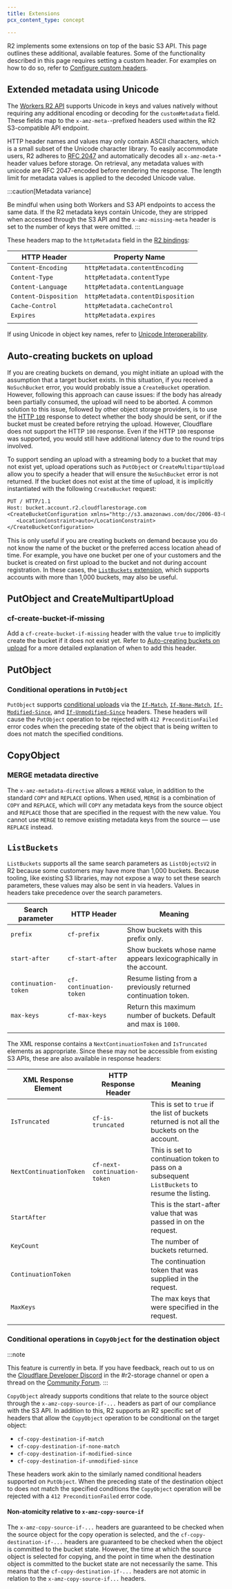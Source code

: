 ```yaml
---
title: Extensions
pcx_content_type: concept

---
```


R2 implements some extensions on top of the basic S3 API. This page outlines these additional, available features. Some of the functionality described in this page requires setting a custom header. For examples on how to do so, refer to [Configure custom headers](/r2/examples/aws/custom-header).

## Extended metadata using Unicode

The [Workers R2 API](/r2/api/workers/workers-api-reference/) supports Unicode in keys and values natively without requiring any additional encoding or decoding for the `customMetadata` field. These fields map to the `x-amz-meta-`-prefixed headers used within the R2 S3-compatible API endpoint.

HTTP header names and values may only contain ASCII characters, which is a small subset of the Unicode character library. To easily accommodate users, R2 adheres to [RFC 2047](https://datatracker.ietf.org/doc/html/rfc2047) and automatically decodes all `x-amz-meta-*` header values before storage. On retrieval, any metadata values with unicode are RFC 2047-encoded before rendering the response. The length limit for metadata values is applied to the decoded Unicode value.

:::caution[Metadata variance]

Be mindful when using both Workers and S3 API endpoints to access the same data. If the R2 metadata keys contain Unicode, they are stripped when accessed through the S3 API and the `x-amz-missing-meta` header is set to the number of keys that were omitted. 
:::

These headers map to the `httpMetadata` field in the [R2 bindings](/workers/runtime-apis/bindings/):



| HTTP Header           | Property Name                     |
| --------------------- | --------------------------------- |
| `Content-Encoding`    | `httpMetadata.contentEncoding`    |
| `Content-Type`        | `httpMetadata.contentType`        |
| `Content-Language`    | `httpMetadata.contentLanguage`    |
| `Content-Disposition` | `httpMetadata.contentDisposition` |
| `Cache-Control`       | `httpMetadata.cacheControl`       |
| `Expires`             | `httpMetadata.expires`            |
|                       |                                   |

If using Unicode in object key names, refer to [Unicode Interoperability](/r2/reference/unicode-interoperability/).

## Auto-creating buckets on upload

If you are creating buckets on demand, you might initiate an upload with the assumption that a target bucket exists. In this situation, if you received a `NoSuchBucket` error, you would probably issue a `CreateBucket` operation. However, following this approach can cause issues: if the body has already been partially consumed, the upload will need to be aborted. A common solution to this issue, followed by other object storage providers, is to use the [HTTP `100`](https://developer.mozilla.org/en-US/docs/Web/HTTP/Status/100) response to detect whether the body should be sent, or if the bucket must be created before retrying the upload. However, Cloudflare does not support the HTTP `100` response. Even if the HTTP `100` response was supported, you would still have additional latency due to the round trips involved.

To support sending an upload with a streaming body to a bucket that may not exist yet, upload operations such as `PutObject` or `CreateMultipartUpload` allow you to specify a header that will ensure the `NoSuchBucket` error is not returned. If the bucket does not exist at the time of upload, it is implicitly instantiated with the following `CreateBucket` request:

```txt
PUT / HTTP/1.1
Host: bucket.account.r2.cloudflarestorage.com
<CreateBucketConfiguration xmlns="http://s3.amazonaws.com/doc/2006-03-01/">
   <LocationConstraint>auto</LocationConstraint>
</CreateBucketConfiguration>
```

This is only useful if you are creating buckets on demand because you do not know the name of the bucket or the preferred access location ahead of time. For example, you have one bucket per one of your customers and the bucket is created on first upload to the bucket and not during account registration. In these cases, the [`ListBuckets` extension](#listbuckets), which supports accounts with more than 1,000 buckets, may also be useful.

## PutObject and CreateMultipartUpload

### cf-create-bucket-if-missing

Add a `cf-create-bucket-if-missing` header with the value `true` to implicitly create the bucket if it does not exist yet. Refer to [Auto-creating buckets on upload](#auto-creating-buckets-on-upload) for a more detailed explanation of when to add this header.

## PutObject

### Conditional operations in `PutObject`

`PutObject` supports [conditional uploads](https://developer.mozilla.org/en-US/docs/Web/HTTP/Conditional_requests) via the [`If-Match`](https://developer.mozilla.org/en-US/docs/Web/HTTP/Headers/If-Match), [`If-None-Match`](https://developer.mozilla.org/en-US/docs/Web/HTTP/Headers/If-None-Match), [`If-Modified-Since`](https://developer.mozilla.org/en-US/docs/Web/HTTP/Headers/If-Modified-Since), and [`If-Unmodified-Since`](https://developer.mozilla.org/en-US/docs/Web/HTTP/Headers/If-Unmodified-Since) headers. These headers will cause the `PutObject` operation to be rejected with `412 PreconditionFailed` error codes when the preceding state of the object that is being written to does not match the specified conditions.

## CopyObject

### MERGE metadata directive

The `x-amz-metadata-directive` allows a `MERGE` value, in addition to the standard `COPY` and `REPLACE` options. When used, `MERGE` is a combination of `COPY` and `REPLACE`, which will `COPY` any metadata keys from the source object and `REPLACE` those that are specified in the request with the new value. You cannot use `MERGE` to remove existing metadata keys from the source — use `REPLACE` instead.

## `ListBuckets`

`ListBuckets` supports all the same search parameters as `ListObjectsV2` in R2 because some customers may have more than 1,000 buckets. Because tooling, like existing S3 libraries, may not expose a way to set these search parameters, these values may also be sent in via headers. Values in headers take precedence over the search parameters.



| Search parameter     | HTTP Header             | Meaning                                                           |
| -------------------- | ----------------------- | ----------------------------------------------------------------- |
| `prefix`             | `cf-prefix`             | Show buckets with this prefix only.                               |
| `start-after`        | `cf-start-after`        | Show buckets whose name appears lexicographically in the account. |
| `continuation-token` | `cf-continuation-token` | Resume listing from a previously returned continuation token.     |
| `max-keys`           | `cf-max-keys`           | Return this maximum number of buckets. Default and max is `1000`. |
|                      |                         |                                                                   |

The XML response contains a `NextContinuationToken` and `IsTruncated` elements as appropriate. Since these may not be accessible from existing S3 APIs, these are also available in response headers:



| XML Response Element    | HTTP Response Header         | Meaning                                                                                        |
| ----------------------- | ---------------------------- | ---------------------------------------------------------------------------------------------- |
| `IsTruncated`           | `cf-is-truncated`            | This is set to `true` if the list of buckets returned is not all the buckets on the account.   |
| `NextContinuationToken` | `cf-next-continuation-token` | This is set to continuation token to pass on a subsequent `ListBuckets` to resume the listing. |
| `StartAfter`            |                              | This is the start-after value that was passed in on the request.                               |
| `KeyCount`              |                              | The number of buckets returned.                                                                |
| `ContinuationToken`     |                              | The continuation token that was supplied in the request.                                       |
| `MaxKeys`               |                              | The max keys that were specified in the request.                                               |
|                         |                              |                                                                                                |

### Conditional operations in `CopyObject` for the destination object

:::note

This feature is currently in beta. If you have feedback, reach out to us on the [Cloudflare Developer Discord](https://discord.cloudflare.com) in the #r2-storage channel or open a thread on the [Community Forum](https://community.cloudflare.com/c/developers/storage/81). 
:::

`CopyObject` already supports conditions that relate to the source object through the `x-amz-copy-source-if-...` headers as part of our compliance with the S3 API. In addition to this, R2 supports an R2 specific set of headers that allow the `CopyObject` operation to be conditional on the target object:

* `cf-copy-destination-if-match`
* `cf-copy-destination-if-none-match`
* `cf-copy-destination-if-modified-since`
* `cf-copy-destination-if-unmodified-since`

These headers work akin to the similarly named conditional headers supported on `PutObject`. When the preceding state of the destination object to does not match the specified conditions the `CopyObject` operation will be rejected with a `412 PreconditionFailed` error code.

#### Non-atomicity relative to `x-amz-copy-source-if`

The `x-amz-copy-source-if-...` headers are guaranteed to be checked when the source object for the copy operation is selected, and the `cf-copy-destination-if-...` headers are guaranteed to be checked when the object is committed to the bucket state.
However, the time at which the source object is selected for copying, and the point in time when the destination object is committed to the bucket state are not necessarily the same. This means that the `cf-copy-destination-if-...` headers are not atomic in relation to the `x-amz-copy-source-if...` headers.
